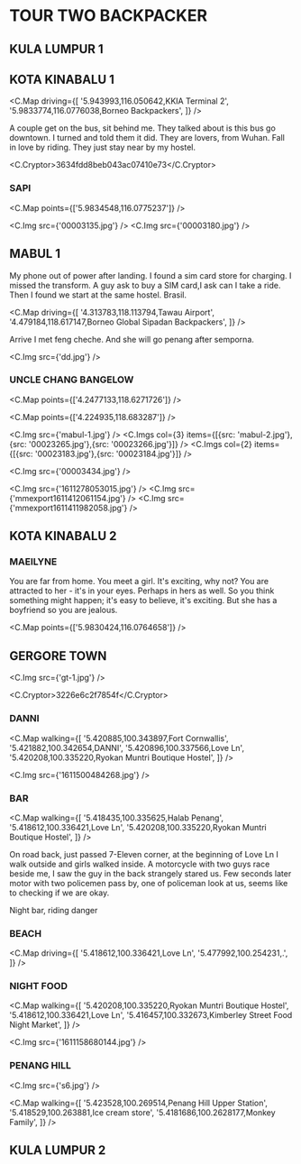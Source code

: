 
# TOUR TWO BACKPACKER

## KULA LUMPUR 1

## KOTA KINABALU 1

<C.Map
  driving={[
    '5.943993,116.050642,KKIA Terminal 2',
    '5.9833774,116.0776038,Borneo Backpackers',
  ]}
/>

A couple get on the bus, sit behind me. They talked about is this bus go downtown.
I turned and told them it did. They are lovers, from Wuhan.
Fall in love by riding. They just stay near by my hostel.

<C.Cryptor>3634fdd8beb043ac07410e73</C.Cryptor>

### SAPI

<C.Map points={['5.9834548,116.0775237']} />

<C.Img src={'00003135.jpg'} />
<C.Img src={'00003180.jpg'} />


## MABUL 1

My phone out of power after landing. I found a sim card store for charging.
I missed the transform. A guy ask to buy a SIM card,I ask can I take a ride.
Then I found we start at the same hostel. Brasil.

<C.Map
  driving={[
    '4.313783,118.113794,Tawau Airport',
    '4.479184,118.617147,Borneo Global Sipadan Backpackers',
  ]}
/>

Arrive I met feng cheche.
And she will go penang after semporna.

<C.Img src={'dd.jpg'} />

### UNCLE CHANG BANGELOW

<C.Map points={['4.2477133,118.6271726']} />

<C.Map points={['4.224935,118.683287']} />

<C.Img src={'mabul-1.jpg'} />
<C.Imgs col={3} items={[{src: 'mabul-2.jpg'},{src: '00023265.jpg'},{src: '00023266.jpg'}]} />
<C.Imgs col={2} items={[{src: '00023183.jpg'},{src: '00023184.jpg'}]} />

<C.Img src={'00003434.jpg'} />

<C.Img src={'1611278053015.jpg'} />
<C.Img src={'mmexport1611412061154.jpg'} />
<C.Img src={'mmexport1611411982058.jpg'} />

## KOTA KINABALU 2

### MAEILYNE

You are far from home. You meet a girl. It's exciting, why not? You are attracted to her - it's in your eyes. Perhaps in hers as well. So you think something might happen; it's easy to believe, it's exciting. But she has a boyfriend so you are jealous.

<C.Map points={['5.9830424,116.0764658']} />

## GERGORE TOWN

<C.Img src={'gt-1.jpg'} />

<C.Cryptor>3226e6c2f7854f</C.Cryptor>

### DANNI

<C.Map
  walking={[
    '5.420885,100.343897,Fort Cornwallis',
    '5.421882,100.342654,DANNI',
    '5.420896,100.337566,Love Ln',
    '5.420208,100.335220,Ryokan Muntri Boutique Hostel',
  ]}
/>

<C.Img src={'1611500484268.jpg'} />

### BAR

<C.Map
  walking={[
    '5.418435,100.335625,Halab Penang',
    '5.418612,100.336421,Love Ln',
    '5.420208,100.335220,Ryokan Muntri Boutique Hostel',
  ]}
/>

On road back, just passed 7-Eleven corner, at the beginning of Love Ln I walk outside and girls walked inside.
A motorcycle with two guys race beside me, I saw the guy in the back strangely stared us.
Few seconds later motor with two policemen pass by, one of policeman look at us, seems like to checking if we are okay.

Night bar, riding danger

### BEACH

<C.Map
  driving={[
    '5.418612,100.336421,Love Ln',
    '5.477992,100.254231,.',
  ]}
/>

### NIGHT FOOD

<C.Map
  walking={[
    '5.420208,100.335220,Ryokan Muntri Boutique Hostel',
    '5.418612,100.336421,Love Ln',
    '5.416457,100.332673,Kimberley Street Food Night Market',
  ]}
/>

<C.Img src={'1611158680144.jpg'} />

### PENANG HILL   

<C.Img src={'s6.jpg'} />

<C.Map
  walking={[
    '5.423528,100.269514,Penang Hill Upper Station',
    '5.418529,100.263881,Ice cream store',
    '5.4181686,100.2628177,Monkey Family',
  ]}
/>

## KULA LUMPUR 2
